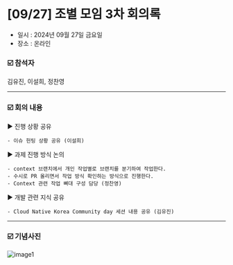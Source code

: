 # [09/27] 조별 모임 3차 회의록

- 일시 : 2024년 09월 27일 금요일
- 장소 : 온라인

### ☑️ 참석자

김유진, 이설희, 정찬영

---

### ☑️ 회의 내용

▶️ 진행 상황 공유

    - 이슈 헌팅 상황 공유 (이설희)

▶️ 과제 진행 방식 논의

    - context 브랜치에서 개인 작업별로 브랜치를 분기하여 작업한다.
    - 수시로 PR 올리면서 작업 방식 확인하는 방식으로 진행한다.
    - Context 관련 작업 뼈대 구성 담당 (정찬영)

▶️ 개발 관련 지식 공유

    - Cloud Native Korea Community day 세션 내용 공유 (김유진)

---

### ☑️ 기념사진

![image1](./images/240927_1.jpeg)
